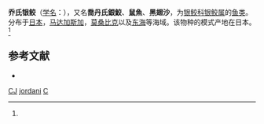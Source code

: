 {{Speciesbox
| taxon = Chimaera jordani
| status = DD | status_system = IUCN3.1
| status_ref = <ref name=iucn>{{IUCN2006|assessors=Dagit, D.D. & Compagno, L.J.V. |year=2005|id=60184|title= Chimaera jordani|downloaded=2009-5-21}}</ref>
| image = Specimen of Chimaera jordani.jpg
| binomial_authority = (Tanaka, 1905)<ref name='id5310'>{{cite web| url =http://www.bioinfo.cn/db05/BjdwSpecies.php?action=view&id=5310| title =乔氏银鲛| work =《中国动物物种编目数据库》| publisher =中国科学院微生物研究所| author =中国科学院动物研究所| accessdate =2009-04-11| deadurl =yes| archiveurl =https://web.archive.org/web/20160305030546/http://www.bioinfo.cn/db05/BjdwSpecies.php?action=view&id=5310| archivedate =2016-03-05}}</ref>
}}

'''乔氏银鲛'''（[[学名|学名]]：{{lang|la|''Chimaera jordani''}}），又名'''喬丹氏銀鮫'''、'''鼠魚'''、'''黑翅沙'''，为[[银鲛科|银鲛科]][[银鲛属|银鲛属]]的[[鱼类|鱼类]]。分布于[[日本|日本]]，[[马达加斯加|马达加斯加]]，[[莫桑比克|莫桑比克]]以及[[东海|东海]]等海域。该物种的模式产地在日本。<ref name='id5310'/>

== 参考文献 ==
{{reflist}}
* {{TaiBNET| zh=喬丹氏銀鮫 | id=383326 | binomial=Chimaera jordani | authority=Tanaka, 1905 | var= | accessdate=2013-01-24}}
{{Taxonbar|from=Q1039349}}

[[Category:IUCN红色名录数据缺乏物种|CJ]]
[[Category:银鲛属|jordani]]
[[Category:1905年描述的魚類|C]]

{{fish-stub}}